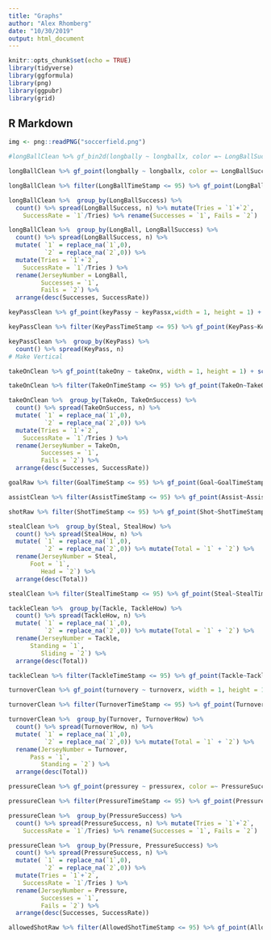 ```yaml
---
title: "Graphs"
author: "Alex Rhomberg"
date: "10/30/2019"
output: html_document
---
```


```r
knitr::opts_chunk$set(echo = TRUE)
library(tidyverse)
library(ggformula)
library(png)
library(ggpubr)
library(grid)
```

## R Markdown

```r
img <- png::readPNG("soccerfield.png")
```


```r

#longBallClean %>% gf_bin2d(longbally ~ longballx, color =~ LongBallSuccess, binwidth = c(1,1)) + scale_fill_continuous(guide = FALSE) + annotation_custom(rasterGrob(img, width = unit(0.82, "npc"),height = unit(1.1,"npc")),-Inf, Inf, -Inf, Inf) #+ lims(x=c(-0.5,4.5), y = c(0,6))

longBallClean %>% gf_point(longbally ~ longballx, color =~ LongBallSuccess, width = 1, height = 1) + scale_fill_continuous(guide = FALSE) + annotation_custom(rasterGrob(img, width = unit(0.82, "npc"),height = unit(1.1,"npc")),-Inf, Inf, -Inf, Inf) + lims(x=c(-0.6,4.6), y = c(0,6))

```

```r
longBallClean %>% filter(LongBallTimeStamp <= 95) %>% gf_point(LongBall~LongBallTimeStamp, color =~ LongBallSuccess)
```


```r
longBallClean %>%  group_by(LongBallSuccess) %>% 
  count() %>% spread(LongBallSuccess, n) %>% mutate(Tries = `1`+`2`,
    SuccessRate = `1`/Tries) %>% rename(Successes = `1`, Fails = `2`) 
```


```r
longBallClean %>%  group_by(LongBall, LongBallSuccess) %>% 
  count() %>% spread(LongBallSuccess, n) %>% 
  mutate( `1` = replace_na(`1`,0),
          `2` = replace_na(`2`,0)) %>%
  mutate(Tries = `1`+`2`,
    SuccessRate = `1`/Tries ) %>%
  rename(JerseyNumber = LongBall,
         Successes = `1`,
         Fails = `2`) %>%
  arrange(desc(Successes, SuccessRate))  
```


```r
keyPassClean %>% gf_point(keyPassy ~ keyPassx,width = 1, height = 1) + scale_fill_continuous(guide = FALSE) + annotation_custom(rasterGrob(img, width = unit(0.82, "npc"),height = unit(1.1,"npc")),-Inf, Inf, -Inf, Inf) + lims(x=c(-0.6,4.6), y = c(0,5))
```

```r
keyPassClean %>% filter(KeyPassTimeStamp <= 95) %>% gf_point(KeyPass~KeyPassTimeStamp) 
```


```r
keyPassClean %>%  group_by(KeyPass) %>% 
  count() %>% spread(KeyPass, n)  
# Make Vertical 
```

```r
takeOnClean %>% gf_point(takeOny ~ takeOnx, width = 1, height = 1) + scale_fill_continuous(guide = FALSE) + annotation_custom(rasterGrob(img, width = unit(0.82, "npc"),height = unit(1.1,"npc")),-Inf, Inf, -Inf, Inf) + lims(x=c(-0.6,4.6), y = c(0,5))
```

```r
takeOnClean %>% filter(TakeOnTimeStamp <= 95) %>% gf_point(TakeOn~TakeOnTimeStamp)
```

```r
takeOnClean %>%  group_by(TakeOn, TakeOnSuccess) %>% 
  count() %>% spread(TakeOnSuccess, n) %>% 
  mutate( `1` = replace_na(`1`,0),
          `2` = replace_na(`2`,0)) %>%
  mutate(Tries = `1`+`2`,
    SuccessRate = `1`/Tries ) %>%
  rename(JerseyNumber = TakeOn,
         Successes = `1`,
         Fails = `2`) %>%
  arrange(desc(Successes, SuccessRate))  
```

```r
goalRaw %>% filter(GoalTimeStamp <= 95) %>% gf_point(Goal~GoalTimeStamp)
```

```r
assistClean %>% filter(AssistTimeStamp <= 95) %>% gf_point(Assist~AssistTimeStamp)
```

```r
shotRaw %>% filter(ShotTimeStamp <= 95) %>% gf_point(Shot~ShotTimeStamp, color =~ ShotFrame)
```

```r
stealClean %>%  group_by(Steal, StealHow) %>% 
  count() %>% spread(StealHow, n) %>% 
  mutate( `1` = replace_na(`1`,0),
          `2` = replace_na(`2`,0)) %>% mutate(Total = `1` + `2`) %>%
  rename(JerseyNumber = Steal,
      Foot = `1`,
         Head = `2`) %>%
  arrange(desc(Total)) 
```



```r
stealClean %>% filter(StealTimeStamp <= 95) %>% gf_point(Steal~StealTimeStamp)
```

```r
tackleClean %>%  group_by(Tackle, TackleHow) %>% 
  count() %>% spread(TackleHow, n) %>% 
  mutate( `1` = replace_na(`1`,0),
          `2` = replace_na(`2`,0)) %>% mutate(Total = `1` + `2`) %>%
  rename(JerseyNumber = Tackle,
      Standing = `1`,
         Sliding = `2`) %>%
  arrange(desc(Total)) 
```

```r
tackleClean %>% filter(TackleTimeStamp <= 95) %>% gf_point(Tackle~TackleTimeStamp)
```

```r
turnoverClean %>% gf_point(turnovery ~ turnoverx, width = 1, height = 1) + scale_fill_continuous(guide = FALSE) + annotation_custom(rasterGrob(img, width = unit(0.82, "npc"),height = unit(1.1,"npc")),-Inf, Inf, -Inf, Inf) + lims(x=c(-0.6,4.6), y = c(0,5))
```

```r
turnoverClean %>% filter(TurnoverTimeStamp <= 95) %>% gf_point(Turnover~TurnoverTimeStamp)
```

```r
turnoverClean %>%  group_by(Turnover, TurnoverHow) %>% 
  count() %>% spread(TurnoverHow, n) %>% 
  mutate( `1` = replace_na(`1`,0),
          `2` = replace_na(`2`,0)) %>% mutate(Total = `1` + `2`) %>%
  rename(JerseyNumber = Turnover,
      Pass = `1`,
         Standing = `2`) %>%
  arrange(desc(Total)) 
```

```r
pressureClean %>% gf_point(pressurey ~ pressurex, color =~ PressureSuccess, width = 1, height = 1) + scale_fill_continuous(guide = FALSE) + annotation_custom(rasterGrob(img, width = unit(0.82, "npc"),height = unit(1.1,"npc")),-Inf, Inf, -Inf, Inf) + lims(x=c(-0.6,4.6), y = c(0,5))
```

```r
pressureClean %>% filter(PressureTimeStamp <= 95) %>% gf_point(Pressure~PressureTimeStamp)
```

```r
pressureClean %>%  group_by(PressureSuccess) %>% 
  count() %>% spread(PressureSuccess, n) %>% mutate(Tries = `1`+`2`,
    SuccessRate = `1`/Tries) %>% rename(Successes = `1`, Fails = `2`) 
```

```r
pressureClean %>%  group_by(Pressure, PressureSuccess) %>% 
  count() %>% spread(PressureSuccess, n) %>% 
  mutate( `1` = replace_na(`1`,0),
          `2` = replace_na(`2`,0)) %>%
  mutate(Tries = `1`+`2`,
    SuccessRate = `1`/Tries ) %>%
  rename(JerseyNumber = Pressure,
         Successes = `1`,
         Fails = `2`) %>%
  arrange(desc(Successes, SuccessRate))  
```

```r
allowedShotRaw %>% filter(AllowedShotTimeStamp <= 95) %>% gf_point(AllowedShot~AllowedShotTimeStamp)
```
